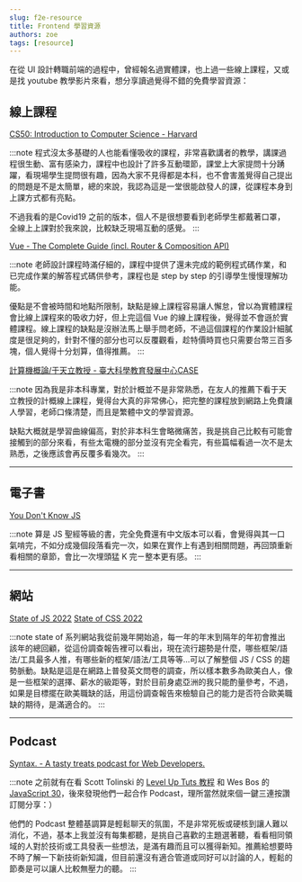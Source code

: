 ```yaml
---
slug: f2e-resource
title: Frontend 學習資源
authors: zoe
tags: [resource]
---
```


在從 UI 設計轉職前端的過程中，曾經報名過實體課，也上過一些線上課程，又或是找 youtube 教學影片來看，想分享讀過覺得不錯的免費學習資源：

## 線上課程

[CS50: Introduction to Computer Science - Harvard](https://pll.harvard.edu/course/cs50-introduction-computer-science)

:::note
程式沒太多基礎的人也能看懂吸收的課程，非常喜歡講者的教學，講課過程很生動、富有感染力，課程中也設計了許多互動環節，課堂上大家提問十分踴躍，看現場學生提問很有趣，因為大家不見得都是本科，也不會害羞覺得自己提出的問題是不是太簡單，總的來說，我認為這是一堂很能啟發人的課，從課程本身到上課方式都有亮點。

不過我看的是Covid19 之前的版本，個人不是很想要看到老師學生都戴著口罩，全線上上課對於我來說，比較缺乏現場互動的感覺。
:::

[Vue - The Complete Guide (incl. Router & Composition API)](https://www.udemy.com/share/101WzM3@6HW3Ob704XQ--248wfeFDYf5KUllp5Rv-mlGUtEeYY_200uOip9tACWr2z48vr0=/)

:::note
老師設計課程時滿仔細的，課程中提供了還未完成的範例程式碼作業，和已完成作業的解答程式碼供參考，課程也是 step by step 的引導學生慢慢理解功能。

優點是不會被時間和地點所限制，缺點是線上課程容易讓人懈怠，曾以為實體課程會比線上課程來的吸收力好，但上完這個 Vue 的線上課程後，覺得並不會遜於實體課程。線上課程的缺點是沒辦法馬上舉手問老師，不過這個課程的作業設計細膩度是很足夠的，針對不懂的部分也可以反覆觀看，趁特價時買也只需要台幣三百多塊，個人覺得十分划算，值得推薦。
:::

[計算機概論/于天立教授 - 臺大科學教育發展中心CASE](https://youtube.com/playlist?list=PLil-R4o6jmGiDc1CC8PyBbasl8kR9r8Wr)

:::note
因為我是非本科專業，對於計概並不是非常熟悉，在友人的推薦下看于天立教授的計概線上課程，覺得台大真的非常佛心，把完整的課程放到網路上免費讓人學習，老師口條清楚，而且是繁體中文的學習資源。

缺點大概就是學習曲線偏高，對於非本科生會略微痛苦，我是挑自己比較有可能會接觸到的部分來看，有些太電機的部分並沒有完全看完，有些篇幅看過一次不是太熟悉，之後應該會再反覆多看幾次。
:::

---

## 電子書

[You Don't Know JS](https://github.com/getify/You-Dont-Know-JS)

:::note
算是 JS 聖經等級的書，完全免費還有中文版本可以看，會覺得與其一口氣啃完，不如分成幾個段落看完一次，如果在實作上有遇到相關問題，再回頭重新看相關的章節，會比一次埋頭猛 K 完ㄧ整本更有感。
:::

---

## 網站

[State of JS 2022](https://2022.stateofjs.com/en-US/)
[State of CSS 2022](https://2022.stateofcss.com/en-US/)

:::note
state of 系列網站我從前幾年開始追，每一年的年末到隔年的年初會推出該年的總回顧，從這份調查報告裡可以看出，現在流行趨勢是什麼，哪些框架/語法/工具最多人推，有哪些新的框架/語法/工具等等...可以了解整個 JS / CSS 的趨勢脈動。缺點是這是在網路上普發英文問卷的調查，所以樣本數多為歐美白人，像是一些框架的選擇、薪水的級距等，對於目前身處亞洲的我只能酌量參考，不過，如果是目標擺在歐美職缺的話，用這份調查報告來檢驗自己的能力是否符合歐美職缺的期待，是滿適合的。
:::

---

## Podcast

[Syntax. - A tasty treats podcast for Web Developers.](https://syntax.fm/)

:::note
之前就有在看 Scott Tolinski 的 [Level Up Tuts 教程](https://www.youtube.com/c/leveluptuts) 和 Wes Bos 的 [JavaScript 30](https://javascript30.com/)，後來發現他們一起合作 Podcast，理所當然就來個一鍵三連按讚訂閱分享：）

他們的 Podcast 整體基調算是輕鬆聊天的氛圍，不是非常死板或硬核到讓人難以消化，不過，基本上我並沒有每集都聽，是挑自己喜歡的主題選著聽，看看相同領域的人對於技術或工具發表一些想法，是滿有趣而且可以獲得新知。推薦給想要時不時了解一下新技術新知識，但目前還沒有適合管道或同好可以討論的人，輕鬆的節奏是可以讓人比較無壓力的聽。
:::

